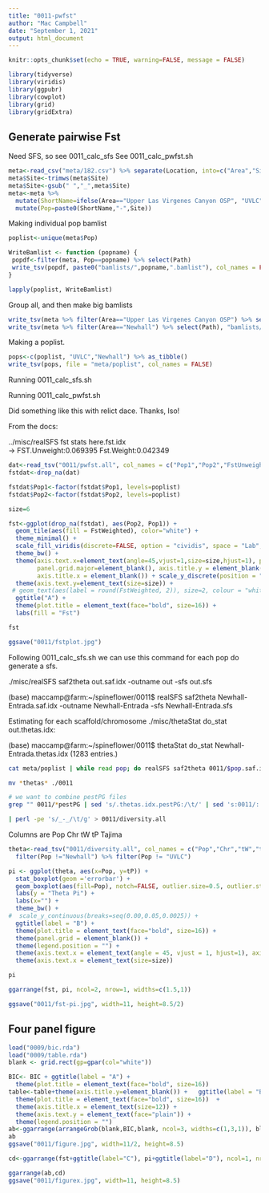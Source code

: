 ```yaml
---
title: "0011-pwfst"
author: "Mac Campbell"
date: "September 1, 2021"
output: html_document
---
```


```r
knitr::opts_chunk$set(echo = TRUE, warning=FALSE, message = FALSE)
```

```r
library(tidyverse)
library(viridis)
library(ggpubr)
library(cowplot)
library(grid)
library(gridExtra)
```

## Generate pairwise Fst
Need SFS, so see 0011_calc_sfs
See 0011_calc_pwfst.sh    

```r
meta<-read_csv("meta/182.csv") %>% separate(Location, into=c("Area","Site"), sep=",", remove=FALSE) 
meta$Site<-trimws(meta$Site)
meta$Site<-gsub(" ","_",meta$Site)
meta<-meta %>%
  mutate(ShortName=ifelse(Area=="Upper Las Virgenes Canyon OSP", "UVLC", Area)) %>%
  mutate(Pop=paste0(ShortName,"-",Site))
```

Making individual pop bamlist

```r
poplist<-unique(meta$Pop)
```

```r
WriteBamlist <- function (popname) {
 popdf<-filter(meta, Pop==popname) %>% select(Path)
 write_tsv(popdf, paste0("bamlists/",popname,".bamlist"), col_names = FALSE)
}
```

```r
lapply(poplist, WriteBamlist)
```


Group all, and then make big bamlists

```r
write_tsv(meta %>% filter(Area=="Upper Las Virgenes Canyon OSP") %>% select(Path), "bamlists/UVLC.bamlist", col_names = FALSE)
write_tsv(meta %>% filter(Area=="Newhall") %>% select(Path), "bamlists/Newhall.bamlist", col_names = FALSE)
```

Making a poplist.
```r
pops<-c(poplist, "UVLC","Newhall") %>% as_tibble()
write_tsv(pops, file = "meta/poplist", col_names = FALSE)
```

Running 0011_calc_sfs.sh

Running 0011_calc_pwfst.sh

Did something like this with relict dace. Thanks, Iso!   

From the docs:
    
../misc/realSFS fst stats here.fst.idx     
-> FST.Unweight:0.069395 Fst.Weight:0.042349

```r
dat<-read_tsv("0011/pwfst.all", col_names = c("Pop1","Pop2","FstUnweighted","FstWeighted")) 
fstdat<-drop_na(dat)

```

```r
fstdat$Pop1<-factor(fstdat$Pop1, levels=poplist)
fstdat$Pop2<-factor(fstdat$Pop2, levels=poplist)

```


```r
size=6
```

```r
fst<-ggplot(drop_na(fstdat), aes(Pop2, Pop1)) + 
  geom_tile(aes(fill = FstWeighted), color="white") + 
  theme_minimal() + 
  scale_fill_viridis(discrete=FALSE, option = "cividis", space = "Lab", direction = -1) + 
  theme_bw() + 
  theme(axis.text.x=element_text(angle=45,vjust=1,size=size,hjust=1), panel.border=element_blank(),
        panel.grid.major=element_blank(), axis.title.y = element_blank(),
        axis.title.x = element_blank()) + scale_y_discrete(position = "left") + 
  theme(axis.text.y=element_text(size=size)) +
 # geom_text(aes(label = round(FstWeighted, 2)), size=2, colour = "white") + 
  ggtitle("A") + 
  theme(plot.title = element_text(face="bold", size=16)) +
  labs(fill = "Fst")

fst

ggsave("0011/fstplot.jpg")
```


Following 0011_calc_sfs.sh we can use this command for each pop do generate a sfs.

./misc/realSFS saf2theta out.saf.idx -outname out -sfs out.sfs

(base) maccamp@farm:~/spineflower/0011$ realSFS saf2theta Newhall-Entrada.saf.idx -outname Newhall-Entrada -sfs Newhall-Entrada.sfs

Estimating for each scaffold/chromosome ./misc/thetaStat do_stat out.thetas.idx:    

(base) maccamp@farm:~/spineflower/0011$ thetaStat do_stat Newhall-Entrada.thetas.idx (1283 entries.)

```sh
cat meta/poplist | while read pop; do realSFS saf2theta 0011/$pop.saf.idx -outname $pop -sfs 0011/$pop.sfs; thetaStat do_stat 0011/$pop.thetas.idx; done;

mv *thetas* ./0011

# we want to combine pestPG files
grep "" 0011/*pestPG | sed 's/.thetas.idx.pestPG:/\t/' | sed 's:0011/::'

| perl -pe 's/_-_/\t/g' > 0011/diversity.all
```

Columns are Pop	Chr	tW	tP	Tajima


```r
theta<-read_tsv("0011/diversity.all", col_names = c("Pop","Chr","tW","tP", "Tajima")) %>% filter(tW < 5) %>% filter(tP < 5) %>%
  filter(Pop !="Newhall") %>% filter(Pop != "UVLC")

pi <- ggplot(theta, aes(x=Pop, y=tP)) + 
  stat_boxplot(geom ='errorbar') +
  geom_boxplot(aes(fill=Pop), notch=FALSE, outlier.size=0.5, outlier.stroke = 0, outlier.alpha=0.5) + 
  labs(y = "Theta Pi") + 
  labs(x="") +
  theme_bw() +
#  scale_y_continuous(breaks=seq(0.00,0.05,0.0025)) + 
  ggtitle(label = "B") +
  theme(plot.title = element_text(face="bold", size=16)) +
  theme(panel.grid = element_blank()) +
  theme(legend.position = "") +
  theme(axis.text.x = element_text(angle = 45, vjust = 1, hjust=1), axis.title.x=element_blank()) +
  theme(axis.text.x = element_text(size=size))

pi
```

```r
ggarrange(fst, pi, ncol=2, nrow=1, widths=c(1.5,1))

ggsave("0011/fst-pi.jpg", width=11, height=8.5/2)
```

## Four panel figure

```r
load("0009/bic.rda")
load("0009/table.rda")
blank <- grid.rect(gp=gpar(col="white"))
```


```r
BIC<- BIC + ggtitle(label = "A") +
  theme(plot.title = element_text(face="bold", size=16)) 
table<-table+theme(axis.title.y=element_blank()) +   ggtitle(label = "B") +
  theme(plot.title = element_text(face="bold", size=16))  +
  theme(axis.title.x = element_text(size=12)) +
  theme(axis.text.y = element_text(face="plain")) +
  theme(legend.position = "")
ab<-ggarrange(arrangeGrob(blank,BIC,blank, ncol=3, widths=c(1,3,1)), blank,table, ncol=1, nrows=3, heights=c(2,.5,5))
ab
ggsave("0011/figure.jpg", width=11/2, height=8.5)
```

```r
cd<-ggarrange(fst+ggtitle(label="C"), pi+ggtitle(label="D"), ncol=1, nrow=2)
```

```r
ggarrange(ab,cd)
ggsave("0011/figurex.jpg", width=11, height=8.5)
```
